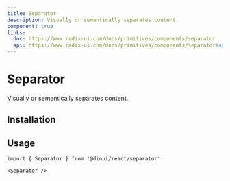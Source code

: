 ```yaml
---
title: Separator
description: Visually or semantically separates content.
component: true
links:
  doc: https://www.radix-ui.com/docs/primitives/components/separator
  api: https://www.radix-ui.com/docs/primitives/components/separator#api-reference
---
```


# Separator

Visually or semantically separates content.


<Example path="ui/separator-demo" />

## Installation


<InstallationGuide path="ui/separator" />

## Usage

```tsx
import { Separator } from '@dinui/react/separator'
```

```tsx
<Separator />
```
